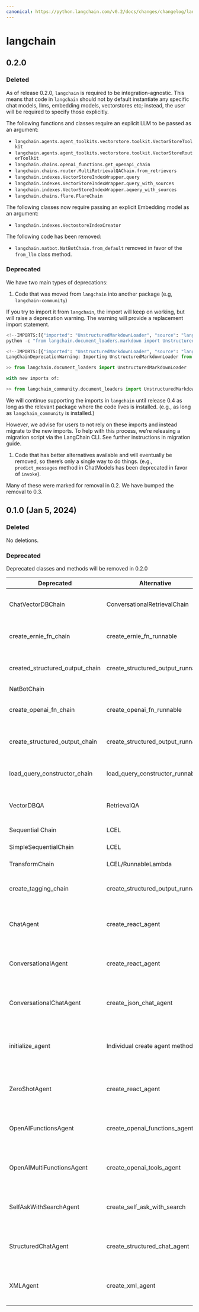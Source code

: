 ```yaml
---
canonical: https://python.langchain.com/v0.2/docs/changes/changelog/langchain/
---
```


# langchain

## 0.2.0

### Deleted

As of release 0.2.0, `langchain` is required to be integration-agnostic. This means that code in `langchain`  should not by default instantiate any specific chat models, llms, embedding models, vectorstores etc; instead, the user will be required to specify those explicitly.

The following functions and classes require an explicit LLM to be passed as an argument:

- `langchain.agents.agent_toolkits.vectorstore.toolkit.VectorStoreToolkit`
- `langchain.agents.agent_toolkits.vectorstore.toolkit.VectorStoreRouterToolkit`
- `langchain.chains.openai_functions.get_openapi_chain`
- `langchain.chains.router.MultiRetrievalQAChain.from_retrievers`
- `langchain.indexes.VectorStoreIndexWrapper.query`
- `langchain.indexes.VectorStoreIndexWrapper.query_with_sources`
- `langchain.indexes.VectorStoreIndexWrapper.aquery_with_sources`
- `langchain.chains.flare.FlareChain`

The following classes now require passing an explicit Embedding model as an argument:

- `langchain.indexes.VectostoreIndexCreator`

The following code has been removed:

- `langchain.natbot.NatBotChain.from_default` removed in favor of the `from_llm` class method.

### Deprecated

We have two main types of deprecations:

1. Code that was moved from `langchain` into another package (e.g, `langchain-community`)

If you try to import it from `langchain`, the import will keep on working, but will raise a deprecation warning. The warning will provide a replacement import statement.

```python
<!--IMPORTS:[{"imported": "UnstructuredMarkdownLoader", "source": "langchain.document_loaders.markdown", "docs": "https://api.python.langchain.com/en/latest/document_loaders/langchain_community.document_loaders.markdown.UnstructuredMarkdownLoader.html", "title": "langchain"}]-->
python -c "from langchain.document_loaders.markdown import UnstructuredMarkdownLoader"

```

```python
<!--IMPORTS:[{"imported": "UnstructuredMarkdownLoader", "source": "langchain.document_loaders", "docs": "https://api.python.langchain.com/en/latest/document_loaders/langchain_community.document_loaders.markdown.UnstructuredMarkdownLoader.html", "title": "langchain"}, {"imported": "UnstructuredMarkdownLoader", "source": "langchain_community.document_loaders", "docs": "https://api.python.langchain.com/en/latest/document_loaders/langchain_community.document_loaders.markdown.UnstructuredMarkdownLoader.html", "title": "langchain"}]-->
LangChainDeprecationWarning: Importing UnstructuredMarkdownLoader from langchain.document_loaders is deprecated. Please replace deprecated imports:

>> from langchain.document_loaders import UnstructuredMarkdownLoader

with new imports of:

>> from langchain_community.document_loaders import UnstructuredMarkdownLoader
```

We will continue supporting the imports in `langchain` until release 0.4 as long as the relevant package where the code lives is installed. (e.g., as long as `langchain_community` is installed.)

However, we advise for users to not rely on these imports and instead migrate to the new imports. To help with this process, we’re releasing a migration script via the LangChain CLI. See further instructions in migration guide.

1. Code that has better alternatives available and will eventually be removed, so there’s only a single way to do things. (e.g., `predict_messages` method in ChatModels has been deprecated in favor of `invoke`).

Many of these were marked for removal in 0.2. We have bumped the removal to 0.3.


## 0.1.0 (Jan 5, 2024)

### Deleted

No deletions.

### Deprecated

Deprecated classes and methods will be removed in 0.2.0

| Deprecated                      | Alternative                       | Reason                                         |
|---------------------------------|-----------------------------------|------------------------------------------------|
| ChatVectorDBChain               | ConversationalRetrievalChain      | More general to all retrievers                 |
| create_ernie_fn_chain           | create_ernie_fn_runnable          | Use LCEL under the hood                        |
| created_structured_output_chain | create_structured_output_runnable | Use LCEL under the hood                        |
| NatBotChain                     |                                   | Not used                                       |
| create_openai_fn_chain          | create_openai_fn_runnable         | Use LCEL under the hood                        |
| create_structured_output_chain  | create_structured_output_runnable | Use LCEL under the hood                        |
| load_query_constructor_chain    | load_query_constructor_runnable   | Use LCEL under the hood                        |
| VectorDBQA                      | RetrievalQA                       | More general to all retrievers                 |
| Sequential Chain                | LCEL                              | Obviated by LCEL                               |
| SimpleSequentialChain           | LCEL                              | Obviated by LCEL                               |
| TransformChain                  | LCEL/RunnableLambda               | Obviated by LCEL                               |
| create_tagging_chain            | create_structured_output_runnable | Use LCEL under the hood                        |
| ChatAgent                       | create_react_agent                | Use LCEL builder over a class                  |
| ConversationalAgent             | create_react_agent                | Use LCEL builder over a class                  |
| ConversationalChatAgent         | create_json_chat_agent            | Use LCEL builder over a class                  |
| initialize_agent                | Individual create agent methods   | Individual create agent methods are more clear |
| ZeroShotAgent                   | create_react_agent                | Use LCEL builder over a class                  |
| OpenAIFunctionsAgent            | create_openai_functions_agent     | Use LCEL builder over a class                  |
| OpenAIMultiFunctionsAgent       | create_openai_tools_agent         | Use LCEL builder over a class                  |
| SelfAskWithSearchAgent          | create_self_ask_with_search       | Use LCEL builder over a class                  |
| StructuredChatAgent             | create_structured_chat_agent      | Use LCEL builder over a class                  |
| XMLAgent                        | create_xml_agent                  | Use LCEL builder over a class                  |